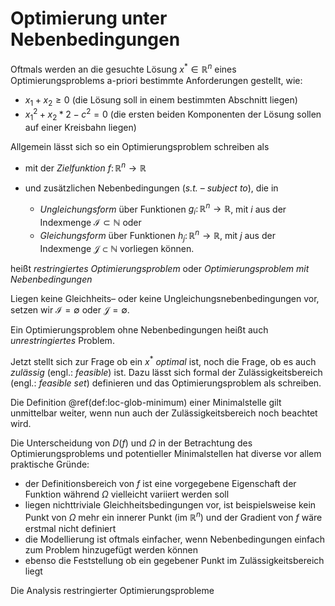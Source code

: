# Optimierung unter Nebenbedingungen

Oftmals werden an die gesuchte L&ouml;sung $x^* \in \mathbb R^{n}$ eines Optimierungsproblems a-priori bestimmte Anforderungen gestellt, wie:

 * $x_1 + x_2 \geq 0$ (die L&ouml;sung soll in einem bestimmten Abschnitt liegen)
 * $x_1^2 + x_2*2 - c^2 = 0$ (die ersten beiden Komponenten der L&ouml;sung sollen auf einer Kreisbahn liegen)

Allgemein l&auml;sst sich so ein Optimierungsproblem schreiben als

::: {.definition name="Optimierungsproblem mit Nebenbedingungen"}
\begin{equation*}
f(x) \to \min_{x\in \mathbb R^{n}}, \quad \text{s.t.} \quad g_i(x)\geq 0, \quad h_j(x) = 0,
\end{equation*}

 * mit der *Zielfunktion* $f\colon \mathbb R^{n} \to \mathbb R^{}$
 * und zus&auml;tzlichen Nebenbedingungen (*s.t.* -- *subject to*), die in

   * *Ungleichungsform* &uuml;ber Funktionen $g_i\colon \mathbb R^{n} \to \mathbb R$, mit $i$ aus der Indexmenge $\mathcal I \subset \mathbb N$ oder
   * *Gleichungsform* &uuml;ber Funktionen $h_j\colon \mathbb R^{n} \to \mathbb R$, mit $j$ aus der Indexmenge $\mathcal J \subset \mathbb N$ 
   vorliegen k&ouml;nnen. 


hei&szlig;t *restringiertes Optimierungsproblem* oder *Optimierungsproblem mit Nebenbedingungen*

Liegen keine Gleichheits-- oder keine Ungleichungsnebenbedingungen vor, setzen wir $\mathcal I = \emptyset$ oder $\mathcal J = \emptyset$.

Ein Optimierungsproblem ohne Nebenbedingungen hei&szlig;t auch *unrestringiertes* Problem.

:::

Jetzt stellt sich zur Frage ob ein $x^*$ *optimal* ist, noch die Frage, ob es auch *zul&auml;ssig* (engl.: *feasible*) ist. Dazu l&auml;sst sich formal der Zul&auml;ssigkeitsbereich (engl.: *feasible set*) definieren
\begin{equation*}
\Omega = \{x\in \mathbb R^{n} ~|~g_i(x)\geq 0, \quad h_j(x)=0, \quad i\in \mathcal I,\, j\in \mathcal J\}
\end{equation*}
und das Optimierungsproblem als
\begin{equation*}
f(x) \to \min_{x\in \Omega}
\end{equation*}
schreiben.

::: {#constaints-domofdef .JHSAYS data-latex=''}
Die Definition \@ref(def:loc-glob-minimum) einer Minimalstelle gilt unmittelbar weiter, wenn nun auch der Zul&auml;ssigkeitsbereich noch beachtet wird.
:::

Die Unterscheidung von $D(f)$ und $\Omega$ in der Betrachtung des Optimierungsproblems und potentieller Minimalstellen hat diverse vor allem praktische Gr&uuml;nde:

 * der Definitionsbereich von $f$ ist eine vorgegebene Eigenschaft der Funktion w&auml;hrend $\Omega$ vielleicht variiert werden soll
 * liegen nichttriviale Gleichheitsbedingungen vor, ist beispielsweise kein Punkt von $\Omega$ mehr ein innerer Punkt (im $\mathbb R^{n}$) und der Gradient von $f$ w&auml;re erstmal nicht definiert
 * die Modellierung ist oftmals einfacher, wenn Nebenbedingungen einfach zum Problem hinzugef&uuml;gt werden k&ouml;nnen
 * ebenso die Feststellung ob ein gegebener Punkt im Zul&auml;ssigkeitsbereich liegt

Die Analysis restringierter Optimierungsprobleme 
